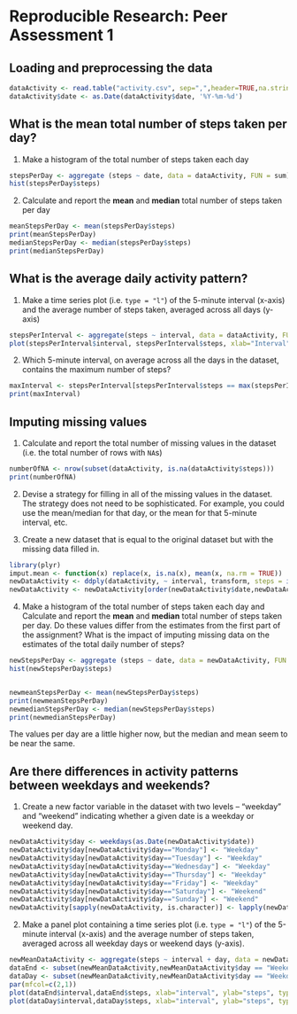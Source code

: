Reproducible Research: Peer Assessment 1
========================================

## Loading and preprocessing the data
```r
dataActivity <- read.table("activity.csv", sep=",",header=TRUE,na.strings="NA",stringsAsFactors=FALSE)
dataActivity$date <- as.Date(dataActivity$date, '%Y-%m-%d')

```

## What is the mean total number of steps taken per day?

1. Make a histogram of the total number of steps taken each day

```r
stepsPerDay <- aggregate (steps ~ date, data = dataActivity, FUN = sum)
hist(stepsPerDay$steps)
```

2. Calculate and report the **mean** and **median** total number of
   steps taken per day

```r
meanStepsPerDay <- mean(stepsPerDay$steps)
print(meanStepsPerDay)
medianStepsPerDay <- median(stepsPerDay$steps)
print(medianStepsPerDay)

```

## What is the average daily activity pattern?

1. Make a time series plot (i.e. `type = "l"`) of the 5-minute
   interval (x-axis) and the average number of steps taken, averaged
   across all days (y-axis)

```r
stepsPerInterval <- aggregate(steps ~ interval, data = dataActivity, FUN = mean)
plot(stepsPerInterval$interval, stepsPerInterval$steps, xlab="Interval",ylab="Average Steps", type="l")

```

2. Which 5-minute interval, on average across all the days in the
   dataset, contains the maximum number of steps?

```r
maxInterval <- stepsPerInterval[stepsPerInterval$steps == max(stepsPerInterval$steps), 1]
print(maxInterval)
```


## Imputing missing values

1. Calculate and report the total number of missing values in the
   dataset (i.e. the total number of rows with `NA`s)

```r
numberOfNA <- nrow(subset(dataActivity, is.na(dataActivity$steps)))
print(numberOfNA)
```

2. Devise a strategy for filling in all of the missing values in the
   dataset. The strategy does not need to be sophisticated. For
   example, you could use the mean/median for that day, or the mean
   for that 5-minute interval, etc.

3. Create a new dataset that is equal to the original dataset but with
   the missing data filled in.

```r
library(plyr)
imput.mean <- function(x) replace(x, is.na(x), mean(x, na.rm = TRUE))
newDataActivity <- ddply(dataActivity, ~ interval, transform, steps = imput.mean(steps))
newDataActivity <- newDataActivity[order(newDataActivity$date,newDataActivity$interval),]
```

4. Make a histogram of the total number of steps taken each day and
   Calculate and report the **mean** and **median** total number of
   steps taken per day. Do these values differ from the estimates from
   the first part of the assignment? What is the impact of imputing
   missing data on the estimates of the total daily number of steps?

```r
newStepsPerDay <- aggregate (steps ~ date, data = newDataActivity, FUN = sum)
hist(newStepsPerDay$steps)


newmeanStepsPerDay <- mean(newStepsPerDay$steps)
print(newmeanStepsPerDay)
newmedianStepsPerDay <- median(newStepsPerDay$steps)
print(newmedianStepsPerDay)

```

The values per day are a little higher now, but the median and mean seem to be near the same.

## Are there differences in activity patterns between weekdays and weekends?

1. Create a new factor variable in the dataset with two levels --
   "weekday" and "weekend" indicating whether a given date is a
   weekday or weekend day.

```r
newDataActivity$day <- weekdays(as.Date(newDataActivity$date))
newDataActivity$day[newDataActivity$day=="Monday"] <- "Weekday"
newDataActivity$day[newDataActivity$day=="Tuesday"] <- "Weekday"
newDataActivity$day[newDataActivity$day=="Wednesday"] <- "Weekday"
newDataActivity$day[newDataActivity$day=="Thursday"] <- "Weekday"
newDataActivity$day[newDataActivity$day=="Friday"] <- "Weekday"
newDataActivity$day[newDataActivity$day=="Saturday"] <- "Weekend"
newDataActivity$day[newDataActivity$day=="Sunday"] <- "Weekend"
newDataActivity[sapply(newDataActivity, is.character)] <- lapply(newDataActivity[sapply(newDataActivity, is.character)], as.factor)

```

2. Make a panel plot containing a time series plot (i.e. `type = "l"`)
   of the 5-minute interval (x-axis) and the average number of steps
   taken, averaged across all weekday days or weekend days
   (y-axis).

```r
newMeanDataActivity <- aggregate(steps ~ interval + day, data = newDataActivity, FUN = mean)
dataEnd <- subset(newMeanDataActivity,newMeanDataActivity$day == "Weekend")
dataDay <- subset(newMeanDataActivity,newMeanDataActivity$day == "Weekday")
par(mfcol=c(2,1))
plot(dataEnd$interval,dataEnd$steps, xlab="interval", ylab="steps", type="l",col="black", main="Weekend")
plot(dataDay$interval,dataDay$steps, xlab="interval", ylab="steps", type="l",col="black", main="Weekday")

```
